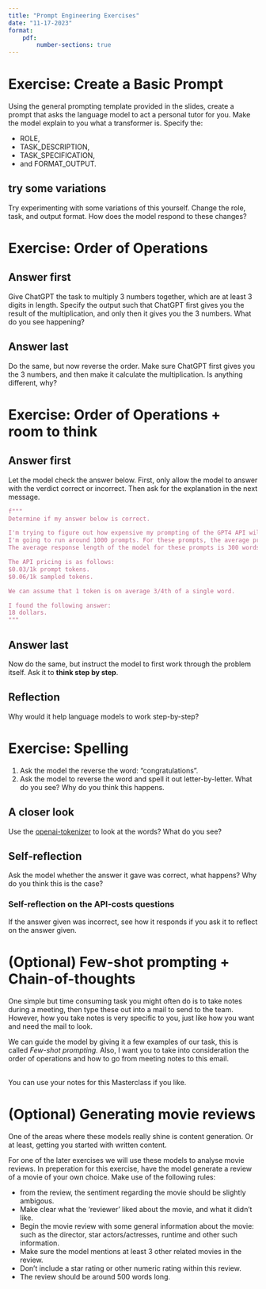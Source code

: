 ```yaml
---
title: "Prompt Engineering Exercises" 
date: "11-17-2023"
format: 
    pdf:
        number-sections: true
---
```


# Exercise: Create a Basic Prompt 
Using the general prompting template provided in the slides, create a prompt that asks the language model to act a personal tutor for you. Make the model explain to you what a transformer is. Specify the:

- ROLE, 
- TASK_DESCRIPTION,
- TASK_SPECIFICATION,
- and FORMAT_OUTPUT.

## try some variations
Try experimenting with some variations of this yourself. Change the role, task, and output format. How does the model respond to these changes? 

# Exercise: Order of Operations 
## Answer first
Give ChatGPT the task to multiply 3 numbers together, which are at least 3 digits in length.
Specify the output such that ChatGPT first gives you the result of the multiplication, and only then it gives you the 3 numbers.
What do you see happening?

## Answer last
Do the same, but now reverse the order. Make sure ChatGPT first gives you the 3 numbers, and then make it calculate the multiplication. Is anything different, why?

# Exercise: Order of Operations + room to think
## Answer first
Let the model check the answer below. First, only allow the model to answer with the verdict correct or incorrect. Then ask for the explanation in the next message.
```python
f"""
Determine if my answer below is correct.

I'm trying to figure out how expensive my prompting of the GPT4 API will be in total.
I'm going to run around 1000 prompts. For these prompts, the average prompt-lengt is 250 words.
The average response length of the model for these prompts is 300 words. 

The API pricing is as follows:
$0.03/1k prompt tokens.
$0.06/1k sampled tokens.

We can assume that 1 token is on average 3/4th of a single word. 

I found the following answer:
18 dollars.
"""
```

## Answer last
Now do the same, but instruct the model to first work through the problem itself. Ask it to **think step by step**.

## Reflection
Why would it help language models to work step-by-step?

# Exercise: Spelling
1. Ask the model the reverse the word: "congratulations".
2. Ask the model to reverse the word and spell it out letter-by-letter.
What do you see? Why do you think this happens.

## A closer look
Use the [openai-tokenizer](https://platform.openai.com/tokenizer) to look at the words? What do you see?

## Self-reflection
Ask the model whether the answer it gave was correct, what happens? Why do you think this is the case?

### Self-reflection on the API-costs questions
If the answer given was incorrect, see how it responds if you ask it to reflect on the answer given.

# (Optional) Few-shot prompting + Chain-of-thoughts
One simple but time consuming task you might often do is to take notes during a meeting, then type these out into a mail to send to the team. However, how you take notes is very specific to you, just like how you want and need the mail to look.

We can guide the model by giving it a few examples of our task, this is called *Few-shot prompting.* Also, I want you to take into consideration the order of operations and how to go from meeting notes to this email. 

**\textcolor{red}{Please don't send any private or proprietary information to third parties.}**\
You can use your notes for this Masterclass if you like.

# (Optional) Generating movie reviews

One of the areas where these models really shine is content generation. Or at least, getting you started with written content.

For one of the later exercises we will use these models to analyse movie reviews. In preperation for this exercise, have the model generate a review of a movie of your own choice. Make use of the following rules:

- from the review, the sentiment regarding the movie should be slightly ambigous. 
- Make clear what the 'reviewer' liked about the movie, and what it didn't like. 
- Begin the movie review with some general information about the movie: such as the director, star actors/actresses, runtime and other such information. 
- Make sure the model mentions at least 3 other related movies in the review.
- Don't include a star rating or other numeric rating within this review. 
- The review should be around 500 words long. 
